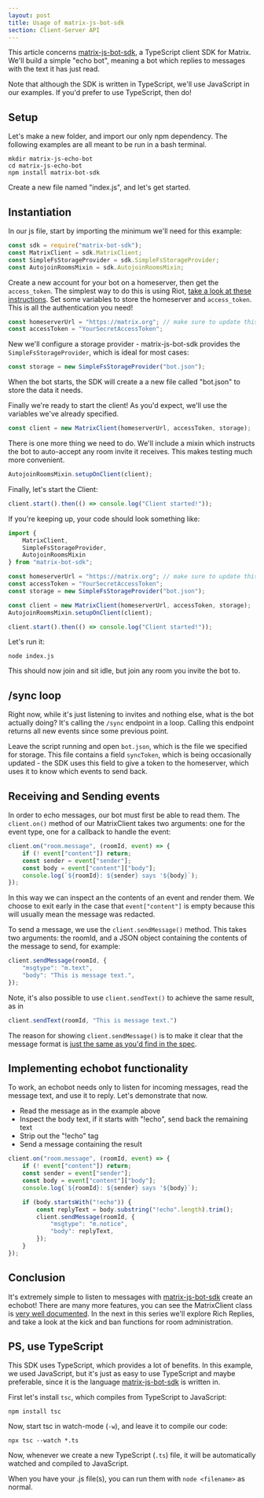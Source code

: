 ```yaml
---
layout: post
title: Usage of matrix-js-bot-sdk
section: Client-Server API
---
```


This article concerns [matrix-js-bot-sdk], a TypeScript client SDK for Matrix. We'll build a simple "echo bot", meaning a bot which replies to messages with the text it has just read.

Note that although the SDK is written in TypeScript, we'll use JavaScript in our examples. If you'd prefer to use TypeScript, then do!

## Setup

Let's make a new folder, and import our only npm dependency. The following examples are all meant to be run in a bash terminal.

```shell
mkdir matrix-js-echo-bot
cd matrix-js-echo-bot
npm install matrix-bot-sdk
```

Create a new file named "index.js", and let's get started.

## Instantiation

In our js file, start by importing the minimum we'll need for this example:

```javascript
const sdk = require("matrix-bot-sdk");
const MatrixClient = sdk.MatrixClient;
const SimpleFsStorageProvider = sdk.SimpleFsStorageProvider;
const AutojoinRoomsMixin = sdk.AutojoinRoomsMixin;
```

Create a new account for your bot on a homeserver, then get the `access_token`. The simplest way to do this is using Riot, [take a look at these instructions](https://t2bot.io/docs/access_tokens/). Set some variables to store the homeserver and `access_token`. This is all the authentication you need!

```javascript
const homeserverUrl = "https://matrix.org"; // make sure to update this with your url
const accessToken = "YourSecretAccessToken";
```

New we'll configure a storage provider - matrix-js-bot-sdk provides the `SimpleFsStorageProvider`, which is ideal for most cases:

```javascript
const storage = new SimpleFsStorageProvider("bot.json");
```

When the bot starts, the SDK will create a a new file called "bot.json" to store the data it needs.

Finally we're ready to start the client! As you'd expect, we'll use the variables we've already specified.

```javascript
const client = new MatrixClient(homeserverUrl, accessToken, storage);
```

There is one more thing we need to do. We'll include a mixin which instructs the bot to auto-accept any room invite it receives. This makes testing much more convenient.

```javascript
AutojoinRoomsMixin.setupOnClient(client);
```

Finally, let's start the Client:

```javascript
client.start().then(() => console.log("Client started!"));
```

If you're keeping up, your code should look something like:

```javascript
import {
    MatrixClient,
    SimpleFsStorageProvider,
    AutojoinRoomsMixin
} from "matrix-bot-sdk";

const homeserverUrl = "https://matrix.org"; // make sure to update this with your url
const accessToken = "YourSecretAccessToken";
const storage = new SimpleFsStorageProvider("bot.json");

const client = new MatrixClient(homeserverUrl, accessToken, storage);
AutojoinRoomsMixin.setupOnClient(client);

client.start().then(() => console.log("Client started!"));
```

Let's run it:

```shell
node index.js
```

This should now join and sit idle, but join any room you invite the bot to.

## /sync loop

Right now, while it's just listening to invites and nothing else, what is the bot actually doing? It's calling the `/sync` endpoint in a loop. Calling this endpoint returns all new events since some previous point.

Leave the script running and open `bot.json`, which is the file we specified for storage. This file contains a field `syncToken`, which is being occasionally updated - the SDK uses this field to give a token to the homeserver, which uses it to know which events to send back.

## Receiving and Sending events

In order to echo messages, our bot must first be able to read them. The `client.on()` method of our MatrixClient takes two arguments: one for the event type, one for a callback to handle the event:

```javascript
client.on("room.message", (roomId, event) => {
    if (! event["content"]) return;
    const sender = event["sender"];
    const body = event["content"]["body"];
    console.log(`${roomId}: ${sender} says '${body}`);
});
```

In this way we can inspect an the contents of an event and render them. We choose to exit early in the case that `event["content"]` is empty because this will usually mean the message was redacted.

To send a message, we use the `client.sendMessage()` method. This takes two arguments: the roomId, and a JSON object containing the contents of the message to send, for example:

```javascript
client.sendMessage(roomId, {
    "msgtype": "m.text",
    "body": "This is message text.",
});
```

Note, it's also possible to use `client.sendText()` to achieve the same result, as in

```javascript
client.sendText(roomId, "This is message text.")
```

The reason for showing `client.sendMessage()` is to make it clear that the message format is [just the same as you'd find in the spec](https://matrix.org/docs/spec/client_server/latest#put-matrix-client-r0-rooms-roomid-send-eventtype-txnid).

## Implementing echobot functionality

To work, an echobot needs only to listen for incoming messages, read the message text, and use it to reply. Let's demonstrate that now.

* Read the message as in the example above
* Inspect the body text, if it starts with "!echo", send back the remaining text
* Strip out the "!echo" tag
* Send a message containing the result

```javascript
client.on("room.message", (roomId, event) => {
    if (! event["content"]) return;
    const sender = event["sender"];
    const body = event["content"]["body"];
    console.log(`${roomId}: ${sender} says '${body}`);

    if (body.startsWith("!echo")) {
        const replyText = body.substring("!echo".length).trim();
        client.sendMessage(roomId, {
            "msgtype": "m.notice",
            "body": replyText,
        });
    }
});
```

## Conclusion

It's extremely simple to listen to messages with [matrix-js-bot-sdk] create an echobot! There are many more features, you can see the MatrixClient class is [very well documented](https://github.com/turt2live/matrix-js-bot-sdk/blob/master/src/MatrixClient.ts). In the next in this series we'll explore Rich Replies, and take a look at the kick and ban functions for room administration.

[matrix-js-bot-sdk]: https://github.com/turt2live/matrix-js-bot-sdk

## PS, use TypeScript

This SDK uses TypeScript, which provides a lot of benefits. In this example, we used JavaScript, but it's just as easy to use TypeScript and maybe preferable, since it is the language [matrix-js-bot-sdk] is written in.

First let's install `tsc`, which compiles from TypeScript to JavaScript:

```shell
npm install tsc
```

Now, start tsc in watch-mode (`-w`), and leave it to compile our code:

```shell
npx tsc --watch *.ts
```

Now, whenever we create a new TypeScript (`.ts`) file, it will be automatically watched and compiled to JavaScript.

When you have your .js file(s), you can run them with `node <filename>` as normal.
